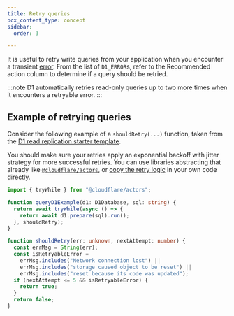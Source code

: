 ```yaml
---
title: Retry queries
pcx_content_type: concept
sidebar:
  order: 3

---
```



It is useful to retry write queries from your application when you encounter a transient [error](/d1/observability/debug-d1/#error-list). From the list of `D1_ERROR`s, refer to the Recommended action column to determine if a query should be retried.

:::note
D1 automatically retries read-only queries up to two more times when it encounters a retryable error.
:::

## Example of retrying queries

Consider the following example of a `shouldRetry(...)` function, taken from the [D1 read replication starter template](https://github.com/cloudflare/templates/blob/main/d1-starter-sessions-api-template/src/index.ts#L108).

You should make sure your retries apply an exponential backoff with jitter strategy for more successful retries.
You can use libraries abstracting that already like [`@cloudflare/actors`](https://github.com/cloudflare/actors), or [copy the retry logic](https://github.com/cloudflare/actors/blob/9ba112503132ddf6b5cef37ff145e7a2dd5ffbfc/packages/core/src/retries.ts#L18) in your own code directly.

```ts
import { tryWhile } from "@cloudflare/actors";

function queryD1Example(d1: D1Database, sql: string) {
  return await tryWhile(async () => {
    return await d1.prepare(sql).run();
  }, shouldRetry);
}

function shouldRetry(err: unknown, nextAttempt: number) {
  const errMsg = String(err);
  const isRetryableError =
    errMsg.includes("Network connection lost") ||
    errMsg.includes("storage caused object to be reset") ||
    errMsg.includes("reset because its code was updated");
  if (nextAttempt <= 5 && isRetryableError) {
    return true;
  }
  return false;
}
```